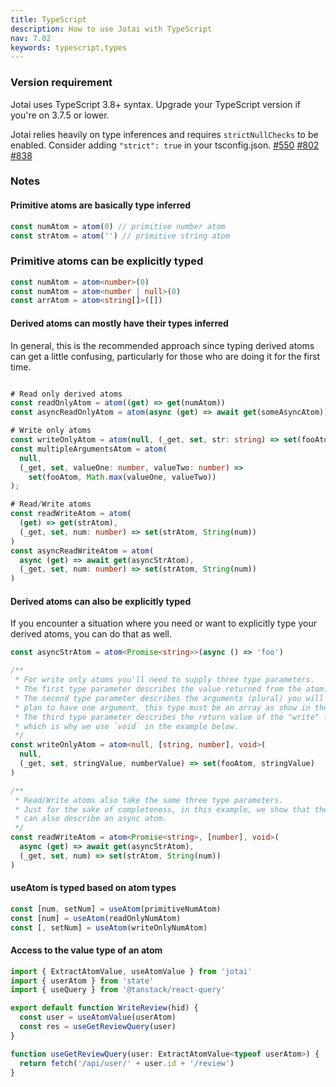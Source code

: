 ```yaml
---
title: TypeScript
description: How to use Jotai with TypeScript
nav: 7.02
keywords: typescript,types
---
```


### Version requirement

Jotai uses TypeScript 3.8+ syntax. Upgrade your TypeScript version if you're on 3.7.5 or lower.

Jotai relies heavily on type inferences and requires `strictNullChecks` to be enabled. Consider adding `"strict": true` in your tsconfig.json.
[#550](https://github.com/pmndrs/jotai/issues/550)
[#802](https://github.com/pmndrs/jotai/issues/802)
[#838](https://github.com/pmndrs/jotai/issues/838)

### Notes

#### Primitive atoms are basically type inferred

```ts
const numAtom = atom(0) // primitive number atom
const strAtom = atom('') // primitive string atom
```

### Primitive atoms can be explicitly typed

```ts
const numAtom = atom<number>(0)
const numAtom = atom<number | null>(0)
const arrAtom = atom<string[]>([])
```

#### Derived atoms can mostly have their types inferred

In general, this is the recommended approach since typing derived
atoms can get a little confusing, particularly for those who are
doing it for the first time.

```ts

# Read only derived atoms
const readOnlyAtom = atom((get) => get(numAtom))
const asyncReadOnlyAtom = atom(async (get) => await get(someAsyncAtom))

# Write only atoms
const writeOnlyAtom = atom(null, (_get, set, str: string) => set(fooAtom, str))
const multipleArgumentsAtom = atom(
  null,
  (_get, set, valueOne: number, valueTwo: number) =>
    set(fooAtom, Math.max(valueOne, valueTwo))
);

# Read/Write atoms
const readWriteAtom = atom(
  (get) => get(strAtom),
  (_get, set, num: number) => set(strAtom, String(num))
)
const asyncReadWriteAtom = atom(
  async (get) => await get(asyncStrAtom),
  (_get, set, num: number) => set(strAtom, String(num))
)
```

#### Derived atoms can also be explicitly typed

If you encounter a situation where you need or want to explicitly
type your derived atoms, you can do that as well.

```ts
const asyncStrAtom = atom<Promise<string>>(async () => 'foo')

/**
 * For write only atoms you'll need to supply three type parameters.
 * The first type parameter describes the value returned from the atom. In the following example this is `null`.
 * The second type parameter describes the arguments (plural) you will pass to the "write" function. Even if you only
 * plan to have one argument, this type must be an array as show in the example.
 * The third type parameter describes the return value of the "write" function. Normally, there is no return value,
 * which is why we use `void` in the example below.
 */
const writeOnlyAtom = atom<null, [string, number], void>(
  null,
  (_get, set, stringValue, numberValue) => set(fooAtom, stringValue)
)

/**
 * Read/Write atoms also take the same three type parameters.
 * Just for the sake of completeness, in this example, we show that the first type parameter
 * can also describe an async atom.
 */
const readWriteAtom = atom<Promise<string>, [number], void>(
  async (get) => await get(asyncStrAtom),
  (_get, set, num) => set(strAtom, String(num))
)
```

#### useAtom is typed based on atom types

```ts
const [num, setNum] = useAtom(primitiveNumAtom)
const [num] = useAtom(readOnlyNumAtom)
const [, setNum] = useAtom(writeOnlyNumAtom)
```

#### Access to the value type of an atom

```ts
import { ExtractAtomValue, useAtomValue } from 'jotai'
import { userAtom } from 'state'
import { useQuery } from '@tanstack/react-query'

export default function WriteReview(hid) {
  const user = useAtomValue(userAtom)
  const res = useGetReviewQuery(user)
}

function useGetReviewQuery(user: ExtractAtomValue<typeof userAtom>) {
  return fetch('/api/user/' + user.id + '/review')
}
```
